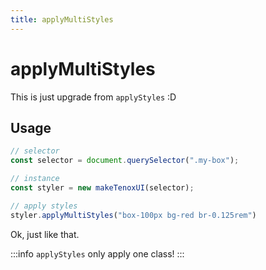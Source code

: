 ```yaml
---
title: applyMultiStyles
---
```


# applyMultiStyles

This is just upgrade from `applyStyles` :D

## Usage

```js
// selector
const selector = document.querySelector(".my-box");

// instance
const styler = new makeTenoxUI(selector);

// apply styles
styler.applyMultiStyles("box-100px bg-red br-0.125rem")
```

Ok, just like that.

:::info
`applyStyles` only apply one class!
:::
